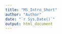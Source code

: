 ```yaml
---
title: "MS_Intro_Short"
author: "Author"
date: "`r Sys.Date()`"
output: html_document
---
```

<!-- `r ifelse(is.na(params$X@background_1L_chr),"",params$X@background_1L_chr)`  -->
